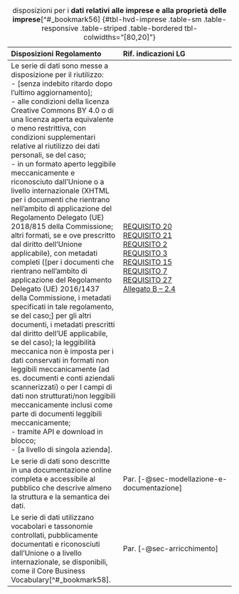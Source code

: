 :::{.column-page-inset-right}

| **Disposizioni Regolamento** | **Rif. indicazioni LG** |
| :--- | :--- |
| Le serie di dati sono messe a disposizione per il riutilizzo:<br>\- [senza indebito ritardo dopo l'ultimo aggiornamento];<br>\- alle condizioni della licenza Creative Commons BY 4.0 o di una licenza aperta equivalente o meno restrittiva, con condizioni supplementari relative al riutilizzo dei dati personali, se del caso;<br>\- in un formato aperto leggibile meccanicamente e riconosciuto dall'Unione o a livello internazionale (XHTML per i documenti che rientrano nell'ambito di applicazione del Regolamento Delegato (UE) 2018/815 della Commissione; altri formati, se e ove prescritto dal diritto dell'Unione applicabile), con metadati completi ([per i documenti che rientrano nell'ambito di applicazione del Regolamento Delegato (UE) 2016/1437 della Commissione, i metadati specificati in tale regolamento, se del caso;] per gli altri documenti, i metadati prescritti dal diritto dell'UE applicabile, se del caso); la leggibilità meccanica non è imposta per i dati conservati in formati non leggibili meccanicamente (ad es. documenti e conti aziendali scannerizzati) o per I campi di dati non strutturati/non leggibili meccanicamente inclusi come parte di documenti leggibili meccanicamente;<br>\- tramite API e download in blocco;<br>\- [a livello di singola azienda]. | [REQUISITO 20](capitolo-6.qmd#req-20)<br>[REQUISITO 21](capitolo-6.qmd#req-21)<br>[REQUISITO 2](capitolo-4.qmd#req-2)<br>[REQUISITO 3](capitolo-4.qmd#req-3)<br>[REQUISITO 15](capitolo-4.qmd#req-15)<br>[REQUISITO 7](capitolo-4.qmd#req-7)<br>[REQUISITO 27](capitolo-7.qmd#req-27)<br>[Allegato B – 2.4](allegato-B.qmd#altri-formati) |
| Le serie di dati sono descritte in una documentazione online completa e accessibile al pubblico che descrive almeno la struttura e la semantica dei dati. | Par. [-@sec-modellazione-e-documentazione] |
| Le serie di dati utilizzano vocabolari e tassonomie controllati, pubblicamente documentati e riconosciuti dall'Unione o a livello internazionale, se disponibili, come il Core Business Vocabulary[^#_bookmark58]. | Par. [-@sec-arricchimento] |

: disposizioni per i **dati relativi alle imprese e alla proprietà delle imprese**[^#_bookmark56] {#tbl-hvd-imprese .table-sm .table-responsive .table-striped .table-bordered tbl-colwidths="[80,20]"}

:::
